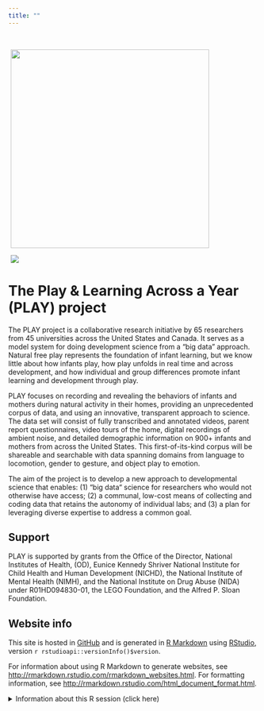 ```yaml
---
title: ""
---
```



<br>

<img src="img/PLAY-logo.png" width="400" / hspace="5">

<img src="img/PLAY-momchild-long.png" / hspace="5">

# The Play & Learning Across a Year (PLAY) project 

The PLAY project is a collaborative research initiative by 65 researchers from 45 universities across the United States and Canada. It serves as a model system for doing development science from a “big data” approach. Natural free play represents the foundation of infant learning, but we know little about how infants play, how play unfolds in real time and across development, and how individual and group differences promote infant learning and development through play.

PLAY focuses on recording and revealing the behaviors of infants and mothers during natural activity in their homes, providing an unprecedented corpus of data, and using an innovative, transparent approach to science. The data set will consist of fully transcribed and annotated videos, parent report questionnaires, video tours of the home, digital recordings of ambient noise, and detailed demographic information on 900+ infants and mothers from across the United States. This first-of-its-kind corpus will be shareable and searchable with data spanning domains from language to locomotion, gender to gesture, and object play to emotion.

The aim of the project is to develop a new approach to developmental science that enables: (1) “big data“ science for researchers who would not otherwise have access; (2) a communal, low-cost means of collecting and coding data that retains the autonomy of individual labs; and (3) a plan for leveraging diverse expertise to address a common goal. 


## Support

PLAY is supported by grants from the Office of the Director, National Institutes of Health, (OD), Eunice Kennedy Shriver National Institute for Child Health and Human Development (NICHD), the National Institute of Mental Health (NIMH), and the National Institute on Drug Abuse (NIDA) under R01HD094830-01, the LEGO Foundation, and the Alfred P. Sloan Foundation.


## Website info

This site is hosted in [GitHub](http://github.com/PLAY-behaviorome/) and is generated in [R Markdown](http://rmarkdown.rstudio.com/) using [RStudio](http://rstudio.com), version `r rstudioapi::versionInfo()$version`.

For information about using R Markdown to generate websites, see <http://rmarkdown.rstudio.com/rmarkdown_websites.html>.
For formatting information, see <http://rmarkdown.rstudio.com/html_document_format.html>.

<!-- ```{r child='_sessioninfo.Rmd'}``` -->

<details>
<summary>Information about this R session (click here)</summary>
<p>

```r
sessionInfo()
```

</p>
</details>



